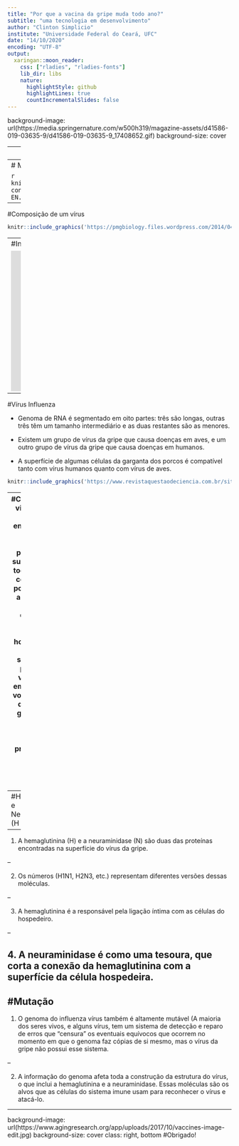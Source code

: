 ---
title: "Por que a vacina da gripe muda todo ano?"
subtitle: "uma tecnologia em desenvolvimento"
author: "Clinton Simplicio"
institute: "Universidade Federal do Ceará, UFC"
date: "14/10/2020"
encoding: "UTF-8"
output:
  xaringan::moon_reader:
    css: ["rladies", "rladies-fonts"]
    lib_dir: libs
    nature:
      highlightStyle: github
      highlightLines: true
      countIncrementalSlides: false
---

background-image: url(https://media.springernature.com/w500h319/magazine-assets/d41586-019-03635-9/d41586-019-03635-9_17408652.gif)
background-size: cover

---
#Linha do tempo: doenças x vacinas

```{r, echo=FALSE, out.width='85%', fig.align='center', fig.cap="Figura 1: Surgimento de vacinas ao longo dos anos"}
knitr::include_graphics('https://ourworldindata.org/uploads/2018/08/Vaccination-innovation-chart.png')
```

---
# Material Genêtico 

```{r, echo=FALSE, out.width='75%', fig.align='center', fig.cap="Figura 2: moléculas de DNA e RNA"}
knitr::include_graphics('http://cdn.differencebetween.net/wp-content/uploads/2011/05/1280px-Difference_DNA_RNA-EN.svg_-1024x819.png')
```



---
#Composição de um vírus

```{r, echo=FALSE, out.width='80%', fig.align='center', fig.cap="Figura 3: morfologia de um vírus"}
knitr::include_graphics('https://pmgbiology.files.wordpress.com/2014/04/virus.jpg')
```

---
#Invasão Viral

<iframe width="560" height="315" src="https://www.youtube.com/embed/Rpj0emEGShQ" frameborder="0" allow="accelerometer; autoplay; clipboard-write; encrypted-media; gyroscope; picture-in-picture" allowfullscreen></iframe>

---

#Vírus Influenza

- Genoma de RNA é segmentado em oito partes: três são longas, outras três têm um tamanho intermediário e as duas restantes são as menores.

- Existem um grupo de vírus da gripe que causa doenças em aves, e um outro grupo de vírus da gripe que causa doenças em humanos. 

- A superfície de algumas células da garganta dos porcos é compatível tanto com vírus humanos quanto com vírus de aves.

```{r, echo=FALSE, out.width='99%', fig.align='center', fig.cap="Figura 4: Genoma do vírus influenza"}
knitr::include_graphics('https://www.revistaquestaodeciencia.com.br/sites/default/files/inline-images/VIRUS_3.jpg')
```
---
#Combinações virais 
- Essa interação entre vírus de origens diversas possibilita o surgimento de todo o tipo de combinação possível, pois assim que o vírus se desmonta dentro da célula hospedeira, a geração seguinte de partículas virais pode empacotar de volta pedaços de material genético ao acaso, inclusive aqueles provindos de vírus que infectam outras espécies.

```{r, echo=FALSE, out.width='90%', fig.align='center', fig.cap="Figura 5: Combinação do vírus influenza de humanos com o das aves"}
knitr::include_graphics('https://www.revistaquestaodeciencia.com.br/sites/default/files/inline-images/VIRUS_4.jpg')
```
---
#Hemaglutinina e Neuraminidase (H e N)
--

1. A hemaglutinina (H) e a neuraminidase (N) são duas das proteínas encontradas na superfície do vírus da gripe.

--

2. Os números (H1N1, H2N3, etc.) representam diferentes versões dessas moléculas.

--

3. A hemaglutinina é a responsável pela ligação íntima com as células do hospedeiro. 

--

4. A neuraminidase é como uma tesoura, que corta a conexão da hemaglutinina com a superfície da célula hospedeira.
---
#Mutação
--

1.  O genoma do influenza vírus também é altamente mutável (A maioria dos seres vivos, e alguns vírus, tem um sistema de detecção e reparo de erros que “censura” os eventuais equívocos que ocorrem no momento em que o genoma faz cópias de si mesmo, mas o vírus da gripe não possui esse sistema.

--

2. A informação do genoma afeta toda a construção da estrutura do vírus, o que inclui a hemaglutinina e a neuraminidase. Essas moléculas são os alvos que as células do sistema imune usam para reconhecer o vírus e atacá-lo. 

---
background-image: url(https://www.agingresearch.org/app/uploads/2017/10/vaccines-image-edit.jpg)
background-size: cover
class: right, bottom 
#Obrigado!



